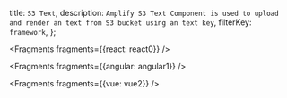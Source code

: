   title: `S3 Text`,
  description: `Amplify S3 Text Component is used to upload and render an text from S3 bucket using an text key`,
  filterKey: `framework`,
};


<Fragments fragments={{react: react0}} />


<Fragments fragments={{angular: angular1}} />


<Fragments fragments={{vue: vue2}} />